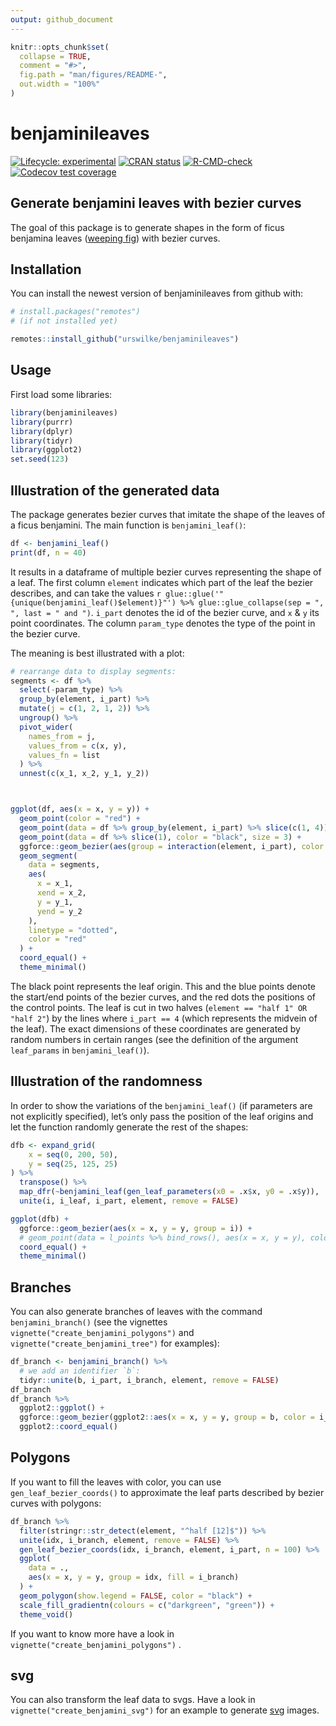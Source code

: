 ```yaml
---
output: github_document
---
```


<!-- README.md is generated from README.Rmd. Please edit that file -->

```r
knitr::opts_chunk$set(
  collapse = TRUE,
  comment = "#>",
  fig.path = "man/figures/README-",
  out.width = "100%"
)
```

# benjaminileaves

<!-- badges: start -->
[![Lifecycle: experimental](https://img.shields.io/badge/lifecycle-experimental-orange.svg)](https://lifecycle.r-lib.org/articles/stages.html#experimental)
[![CRAN status](https://www.r-pkg.org/badges/version/benjaminileaves)](https://CRAN.R-project.org/package=benjaminileaves)
[![R-CMD-check](https://github.com/urswilke/ggbenjamini/workflows/R-CMD-check/badge.svg)](https://github.com/urswilke/ggbenjamini/actions)
[![Codecov test coverage](https://codecov.io/gh/urswilke/ggbenjamini/branch/main/graph/badge.svg)](https://codecov.io/gh/urswilke/ggbenjamini?branch=main)
<!-- badges: end -->

## Generate benjamini leaves with bezier curves

The goal of this package is to generate shapes in the form of ficus benjamina leaves ([weeping fig](https://en.wikipedia.org/wiki/Ficus_benjamina))
with bezier curves. 

## Installation

You can install the newest version of benjaminileaves from github with:

``` r
# install.packages("remotes")
# (if not installed yet)

remotes::install_github("urswilke/benjaminileaves")
```




## Usage

First load some libraries:

```r
library(benjaminileaves)
library(purrr)
library(dplyr)
library(tidyr)
library(ggplot2)
set.seed(123)
```

## Illustration of the generated data

The package generates bezier curves that imitate the shape of the leaves of a
ficus benjamini. 
The main function is `benjamini_leaf()`: 


```r
df <- benjamini_leaf()
print(df, n = 40)
```
It results in a dataframe of multiple bezier curves representing the shape of a leaf. 
The first column `element` indicates which part of the leaf the bezier describes, 
and can take the values 
`r glue::glue('"{unique(benjamini_leaf()$element)}"') %>% glue::glue_collapse(sep = ", ", last = " and ")`.
`i_part` denotes the id of the bezier curve, and `x` & `y` its point coordinates.
The column `param_type` denotes the type of the point in the bezier curve.

The meaning is best illustrated with a plot:
```r
# rearrange data to display segments:
segments <- df %>% 
  select(-param_type) %>% 
  group_by(element, i_part) %>% 
  mutate(j = c(1, 2, 1, 2)) %>%
  ungroup() %>% 
  pivot_wider(
    names_from = j,
    values_from = c(x, y),
    values_fn = list
  ) %>% 
  unnest(c(x_1, x_2, y_1, y_2))



ggplot(df, aes(x = x, y = y)) + 
  geom_point(color = "red") +
  geom_point(data = df %>% group_by(element, i_part) %>% slice(c(1, 4)), color = "blue", size = 2) +
  geom_point(data = df %>% slice(1), color = "black", size = 3) +
  ggforce::geom_bezier(aes(group = interaction(element, i_part), color = factor(i_part))) +
  geom_segment(
    data = segments, 
    aes(
      x = x_1, 
      xend = x_2, 
      y = y_1, 
      yend = y_2
    ), 
    linetype = "dotted", 
    color = "red"
  ) +
  coord_equal() +
  theme_minimal()
```

The black point represents the leaf origin. This and the blue points denote the
start/end points of the bezier curves, and the red dots the positions of the
control points. The leaf is cut in two halves (`element == "half 1" OR "half 2"`) by the lines where `i_part == 4` (which
represents the midvein of the leaf). The exact dimensions of these coordinates
are generated by random numbers in certain ranges (see the definition of the
argument `leaf_params` in `benjamini_leaf()`).


## Illustration of the randomness

In order to show the variations of the `benjamini_leaf()` (if parameters are not
explicitly specified), let's only pass the position of the leaf origins and let
the function randomly generate the rest of the shapes:

```r
dfb <- expand_grid(
    x = seq(0, 200, 50),
    y = seq(25, 125, 25)
) %>%
  transpose() %>%
  map_dfr(~benjamini_leaf(gen_leaf_parameters(x0 = .x$x, y0 = .x$y)), .id = "i_leaf") %>%
  unite(i, i_leaf, i_part, element, remove = FALSE)

ggplot(dfb) +
  ggforce::geom_bezier(aes(x = x, y = y, group = i)) +
  # geom_point(data = l_points %>% bind_rows(), aes(x = x, y = y), color = "red") +
  coord_equal() +
  theme_minimal()
```


## Branches

You can also generate branches of leaves with the command `benjamini_branch()` (see the vignettes `vignette("create_benjamini_polygons")` and `vignette("create_benjamini_tree")` for examples):


```r
df_branch <- benjamini_branch() %>%
  # we add an identifier `b`:
  tidyr::unite(b, i_part, i_branch, element, remove = FALSE) 
df_branch
df_branch %>%
  ggplot2::ggplot() +
  ggforce::geom_bezier(ggplot2::aes(x = x, y = y, group = b, color = i_branch)) +
  ggplot2::coord_equal()
```


## Polygons

If you want to fill the leaves with color, you can use `gen_leaf_bezier_coords()` to approximate the leaf parts described by bezier curves with polygons:

```r
df_branch %>% 
  filter(stringr::str_detect(element, "^half [12]$")) %>%
  unite(idx, i_branch, element, remove = FALSE) %>%
  gen_leaf_bezier_coords(idx, i_branch, element, i_part, n = 100) %>% 
  ggplot(
    data = .,
    aes(x = x, y = y, group = idx, fill = i_branch)
  ) +
  geom_polygon(show.legend = FALSE, color = "black") +
  scale_fill_gradientn(colours = c("darkgreen", "green")) +
  theme_void() 
```

If you want to know more have a look in `vignette("create_benjamini_polygons")` .

## svg

You can also transform the leaf data to svgs. Have a look in `vignette("create_benjamini_svg")` for an example to generate [svg](vignettes/svg_vignette_output.svg) images.
